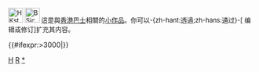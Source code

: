 <noinclude>{{pp-semi-template}}</noinclude><div class="notice metadata" id="stub" style="font-size: small;">[[File:HKstubicon.png|30px]]&nbsp;[[File:BSicon BUS.svg|30px]]&nbsp;這是與[[香港]][[:Category:香港巴士|巴士]]相關的[[Wikipedia:小作品|小作品]]。你可以-{zh-hant:透過;zh-hans:通过}-<span class="plainlinks">[{{fullurl:{{FULLPAGENAME}}|action=edit}} 编辑或修订]</span>扩充其内容。</div><includeonly>[[Category:香港巴士小作品|{{PAGENAME}}]]{{#ifexpr:{{PAGESIZE:{{FULLPAGENAME}}|R}}>3000|[[Category:字数已超过3000字节的小作品|{{PAGENAME}}]]}}</includeonly><noinclude>[[Category:交通小作品模板|H]][[Category:香港小作品模板|R]][[Category:香港巴士小作品|*]]</noinclude>